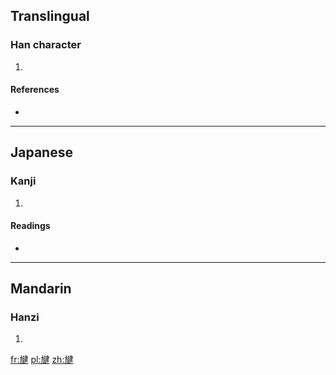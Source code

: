 ==Translingual==

===Han character===
{{Han char|rn=70|rad=方|as=09|sn=13|four=|canj=卜尸弓大手 (YSNKQ)}}

# {{defn|Han|sort=方09}}

====References====
* {{Han ref|kx=0484.210|dkj=13679|dj=0846.200|hdz=32183.050|uh=65D4|ud=26068}}

----

==Japanese==

===Kanji===
{{ja-kanji|grade=|rs=方09}}

# {{defn|lang=ja|sort=方09}}

====Readings====
* {{ja-readings|on=[[けん]] (ken), [[こん]] (kon)|kun=[[かつ]] (katsu)}}

----

==Mandarin==

===Hanzi===
{{cmn-hanzi|pin=[[jiàn]] ([[jian4]])|wg=chien<sup>4</sup>}}

# {{defn|lang=cmn|sort=方09}}

[[fr:旔]]
[[pl:旔]]
[[zh:旔]]